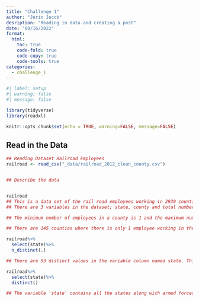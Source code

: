 ```yaml
---
title: "Challenge 1"
author: "Jerin Jacob"
desription: "Reading in data and creating a post"
date: "08/16/2022"
format:
  html:
    toc: true
    code-fold: true
    code-copy: true
    code-tools: true
categories:
  - challenge_1
---
```


```r
#| label: setup
#| warning: false
#| message: false

library(tidyverse)
library(readxl)

knitr::opts_chunk$set(echo = TRUE, warning=FALSE, message=FALSE)
```

## Read in the Data

```r
## Reading Dataset Railroad Employees
railroad <- read_csv("_data/railroad_2012_clean_county.csv")


## Describe the data


railroad
## This is a data set of the rail road employees working in 2930 counties of the states in US in the year of 2012.
## There are 3 variables in the dataset; state, county and total number of employees.

## The minimum number of employees in a county is 1 and the maximum number is 8207

## There are 145 counties where there is only 1 employee working in the rail road department whereas 27 counties have more than 1000 employees

railroad%>%
  select(state)%>%
  n_distinct(.)

## There are 53 distinct values in the variable column named state. This means that there are certain additional values other than the name of the states.

railroad%>%
  select(state)%>%
  distinct()

## The variable 'state' contains all the states along with armed forces,  


```
